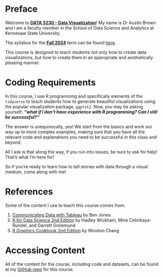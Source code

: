 # Preface {.unnumbered}

Welcome to [**DATA 3230 - Data Visualization**]{.underline}! My name is Dr Austin Brown and I am a faculty member in the School of Data Science and Analytics at Kennesaw State University.

The syllabus for the [**Fall 2024**]{.underline} term can be found [here](https://github.com/abrown9008/DATA-3230-Data-Visualization/blob/main/DATA%203230%20Fall%202024%20Syllabus.docx).

This course is designed to teach students not only how to create data visualizations, but how to create them in an appropriate and aesthetically pleasing manner.

# Coding Requirements

In this course, I use R programming and specifically elements of the `tidyverse` to teach students how to generate beautiful visualizations using the popular visualization package, `ggplot2`. Now, you may be asking yourself: ***"what if I don't have experience with R programming? Can I still be successful?"***

The answer is unequivocally, yes! We start from the basics and work our way up to more complex examples, making sure that you have all the relevant code and explanations you need to be successful in this class and beyond.

All I ask is that along the way, if you run into issues, be sure to ask for help! That's what I'm here for!

So if you're ready to learn how to tell stories with data through a visual medium, come along with me!

# References

Some of the content I use to teach this course comes from:

1.  [Communicating Data with Tableau](https://www.oreilly.com/library/view/communicating-data-with/9781449372019/) by Ben Jones
2.  [R for Data Science 2nd Edition](https://r4ds.hadley.nz/) by Hadley Wickham, Mine Cetinkaya-Rundel, and Garrett Grolemund
3.  [R Graphics Cookbook 2nd Edition](https://r-graphics.org/) by Winston Chang

# Accessing Content

All of the content for the course, including code and datasets, can be found at my [GitHub repo](https://github.com/abrown9008/DATA-3230-Data-Visualization) for this course.
